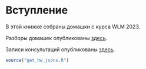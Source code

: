# Вступление {#preface .unnumbered}

В этой книжке собраны домашки с курса WLM 2023.

Разборы домашек опубликованы [здесь](https://youtube.com/playlist?list=PL3GWEmQN96bvT5WQ45rxUgj3L2DMSJ-E3&si=-C8a7c6kpfxHvhQw).

Записи консультаций опубликованы [здесь](https://youtube.com/playlist?list=PL3GWEmQN96buzntjSglyH3gXbc2nyhyRp&si=731cQXHxrNQtnrVm).\

```r
source("get_hw_jsons.R")
```